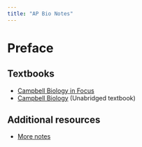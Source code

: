 ```yaml
---
title: "AP Bio Notes"
---
```


# Preface {-}

## Textbooks
- [Campbell Biology in Focus](https://drive.google.com/uc?export=download&id=1psB9_RvLbvb29f7wpxXm5B1moAnLgM9f)
- [Campbell Biology](https://drive.google.com/uc?export=download&id=1_FAslC0hqf276vZ6FiNmfi4fXj2dopJJ) (Unabridged textbook)

## Additional resources
- [More notes](https://drive.google.com/file/d/1F60xvNtyReV8deqlMydJd0gAT008mWQZ/view)
